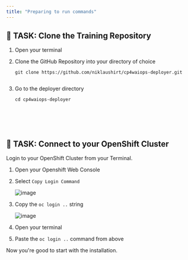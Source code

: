 ```yaml
---
title: "Preparing to run commands"
---
```





## 🚀 TASK: Clone the Training Repository

1. Open your terminal
1. Clone the GitHub Repository into your directory of choice

	```
	git clone https://github.com/niklaushirt/cp4waiops-deployer.git
	

1. Go to the deployer directory

	```
	cd cp4waiops-deployer






## 🚀 TASK: Connect to your OpenShift Cluster

Login to your OpenShift Cluster from your Terminal.

<Accordion>
<AccordionItem title="💡 Need Help?">

1. Open your Openshift Web Console
1. Select `Copy Login Command`

	![image](/images/01_fzth_ocp_connect.png)

1. Copy the `oc login ..` string

	![image](/images/02_fzth_ocp_connect.png)

1. Open your terminal
1. Paste the `oc login ..` command from above
	
Now you're good to start with the installation.

</AccordionItem>
</Accordion>

